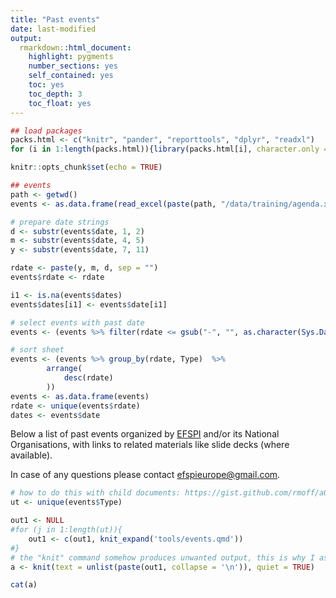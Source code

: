 ```yaml
---
title: "Past events"
date: last-modified
output: 
  rmarkdown::html_document:
    highlight: pygments
    number_sections: yes
    self_contained: yes
    toc: yes
    toc_depth: 3
    toc_float: yes
---
```


```r
## load packages
packs.html <- c("knitr", "pander", "reporttools", "dplyr", "readxl")
for (i in 1:length(packs.html)){library(packs.html[i], character.only = TRUE)}

knitr::opts_chunk$set(echo = TRUE)

## events
path <- getwd()
events <- as.data.frame(read_excel(paste(path, "/data/training/agenda.xlsx", sep = ""), col_types = NULL))

# prepare date strings
d <- substr(events$date, 1, 2)
m <- substr(events$date, 4, 5)
y <- substr(events$date, 7, 11)

rdate <- paste(y, m, d, sep = "")
events$rdate <- rdate

i1 <- is.na(events$dates)
events$dates[i1] <- events$date[i1]

# select events with past date
events <- (events %>% filter(rdate <= gsub("-", "", as.character(Sys.Date()))))

# sort sheet
events <- (events %>% group_by(rdate, Type)  %>% 
        arrange(
            desc(rdate)
        ))
events <- as.data.frame(events)
rdate <- unique(events$rdate)
dates <- events$date
```

Below a list of past events organized by [EFSPI](http://www.efspi.org) and/or its National Organisations, with links to related materials like slide decks (where available).

In case of any questions please contact [efspieurope@gmail.com](efspieurope@gmail.com).

```r
# how to do this with child documents: https://gist.github.com/rmoff/a043676a2f084b81a434
ut <- unique(events$Type)

out1 <- NULL
#for (j in 1:length(ut)){
    out1 <- c(out1, knit_expand('tools/events.qmd'))
#}
# the "knit" command somehow produces unwanted output, this is why I assign its output to a and use a separate chunk to display a
a <- knit(text = unlist(paste(out1, collapse = '\n')), quiet = TRUE)
```

```r
cat(a)
```
